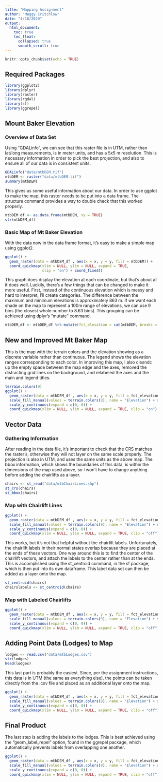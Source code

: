 ```yaml
---
title: "Mapping Assignment"
author: "Maggy Critchlow"
date: "4/18/2020"
output:
  html_document:
    toc: true
    toc_float:
      collapsed: true
      smooth_scroll: true
---
```


```r
knitr::opts_chunk$set(echo = TRUE)
```

## Required Packages

```r
library(ggplot2)
library(dplyr)
library(raster)
library(rgdal)
library(sf)
library(ggrepel)
```

## Mount Baker Elevation

### Overview of Data Set

Using "GDALinfo", we can see that this raster file is in UTM, rather than lat/long measurements, is in meter units, and has a 5x5 m resolution. This is necessary information in order to pick the best projection, and also to ensure all of our data is in consistent units.

```r
GDALinfo("data/mtbDEM.tif")
mtbDEM <- raster("data/mtbDEM.tif")
summary(mtbDEM)
```

This gives us some useful information about our data. In order to use ggplot to make the map, this raster needs to be put into a data frame. The structure command provides a way to double check that this worked properly.

```r
mtbDEM_df <- as.data.frame(mtbDEM, xy = TRUE)
str(mtbDEM_df)
```

### Basic Map of Mt Baker Elevation

With the data now in the data frame format, it's easy to make a simple map using ggplot2.

```r
ggplot() +
  geom_raster(data = mtbDEM_df , aes(x = x, y = y, fill = mtbDEM)) +
  coord_quickmap(xlim = NULL, ylim = NULL, expand = TRUE,
                 clip = "on") + coord_fixed()
```

This graph does display the elevation at each coordinate, but that's about all it does well. Luckily, there's a few things that can be changed to make it more useful. First, instead of the continuous elevation which is messy and hard to interpret, I'll create categories. The difference between the maximum and minimum elevations is approximately 863 m. If we want each shade on the map to represent a 100m range of elevations, we can use 9 bins (the closest whole number to 8.63 bins). This grouping can be achieved using dplyr's "mutate" command.

```r
mtbDEM_df <- mtbDEM_df %>% mutate(fct_elevation = cut(mtbDEM, breaks = 9))
```

## New and Improved Mt Baker Map

This is the map with the terrain colors and the elevation showing as a discrete variable rather than continuous. The legend shows the elevation ranges corresponding to each color. In improving this map, I also cleandc up the empty space between the map edge and the axes, removed the distracting grid lines on the background, and relabeled the axes and the main and legend titles. 

```r
terrain.colors(9)
ggplot() +
  geom_raster(data = mtbDEM_df , aes(x = x, y = y, fill = fct_elevation)) + 
  scale_fill_manual(values = terrain.colors(9), name = "Elevation") + scale_x_continuous(expand = c(0, 0)) +
  scale_y_continuous(expand = c(0, 0)) +
  coord_quickmap(xlim = NULL, ylim = NULL, expand = TRUE, clip = "on") + coord_fixed() + theme_bw() + theme(panel.grid.major = element_blank(), panel.grid.minor = element_blank()) + labs(x = "Easting (m)", y = "Northing (m)", title = "Mount Baker Ski Area")
```

## Vector Data

### Gathering Information

After reading in the data file, it's important to check that the CRS matches the raster's, otherwise they will not layer on the same scale properly. The projection is also in UTM, and uses the same units as the above map. The bbox information, which shows the boundaries of this data, is within the dimensions of the map used above, so I won't have to change anything before adding the chairlifts as a layer. 

```r
chairs <- st_read("data/mtbChairLines.shp")
st_crs(chairs)
st_bbox(chairs)
```

### Map with Chairlift Lines

```r
ggplot() +
  geom_raster(data = mtbDEM_df , aes(x = x, y = y, fill = fct_elevation)) + 
  scale_fill_manual(values = terrain.colors(9), name = "Elevation") + scale_x_continuous(expand = c(0, 0)) +
  scale_y_continuous(expand = c(0, 0)) +
  coord_quickmap(xlim = NULL, ylim = NULL, expand = TRUE, clip = "off") + coord_fixed() + theme_bw() + theme(panel.grid.major = element_blank(), panel.grid.minor = element_blank()) + labs(x = "Easting (m)", y = "Northing (m)", title = "Mount Baker Ski Area") + geom_sf(data = chairs) + coord_sf(datum = NULL)
```

This works, but it's not that helpful without the chairlift labels. Unfortunately, the chairlift labels in their normal states overlap because they are placed at the ends of these vectors. One way around this is to find the center of the chairlift vectors, and attach the labels to the center rather than at the ends. This is accomplished using the st_centroid command, in the sf package, which is then put into its own dataframe. This label data set can then be added as a layer onto the map.

```r
st_centroid(chairs)
chairslabels <- st_centroid(chairs)
```

### Map with Labeled Chairlifts

```r
ggplot() +
  geom_raster(data = mtbDEM_df , aes(x = x, y = y, fill = fct_elevation)) + 
  scale_fill_manual(values = terrain.colors(9), name = "Elevation") + scale_x_continuous(expand = c(0, 0)) +
  scale_y_continuous(expand = c(0, 0)) +
  coord_quickmap(xlim = NULL, ylim = NULL, expand = TRUE, clip = "off") + coord_fixed() + theme_bw() + theme(panel.grid.major = element_blank(), panel.grid.minor = element_blank()) + labs(x = "Easting (m)", y = "Northing (m)", title = "Mount Baker Ski Area") + geom_sf(data = chairs) + coord_sf(datum = NULL) + geom_sf_label(mapping = aes( label = id), data = chairslabels, size=2) + coord_sf(datum = NULL)
```

## Adding Point Data (Lodges) to Map

```r
lodges <- read.csv("data/mtbLodges.csv")
str(lodges)
head(lodges)
```

This last part is probably the easiest. Since, per the assignment instructions, this data is in UTM (the same as everything else), the points can be taken directly from the .csv file and placed as an additional layer onto the map. 

```r
ggplot() +
  geom_raster(data = mtbDEM_df , aes(x = x, y = y, fill = fct_elevation)) + 
  scale_fill_manual(values = terrain.colors(9), name = "Elevation") + scale_x_continuous(expand = c(0, 0)) +
  scale_y_continuous(expand = c(0, 0)) +
  coord_quickmap(xlim = NULL, ylim = NULL, expand = TRUE, clip = "off") + coord_fixed() + theme_bw() + theme(panel.grid.major = element_blank(), panel.grid.minor = element_blank()) + labs(x = "Easting (m)", y = "Northing (m)", title = "Mount Baker Ski Area") + geom_sf(data = chairs) + coord_sf(datum = NULL) + geom_sf_label(mapping = aes( label = id), data = chairslabels, size=2) + coord_sf(datum = NULL) + geom_point(data = lodges, aes(x = X, y = Y), size = 3, pch= 23, fill = "blue")
```

## Final Product

The last step is adding the labels to the lodges. This is best achieved using the "geom_label_repel" option, found in the ggrepel package, which automatically prevents labels from overlapping one another. 

```r
ggplot() +
  geom_raster(data = mtbDEM_df , aes(x = x, y = y, fill = fct_elevation)) + 
  scale_fill_manual(values = terrain.colors(9), name = "Elevation") + scale_x_continuous(expand = c(0, 0)) +
  scale_y_continuous(expand = c(0, 0)) +
  coord_quickmap(xlim = NULL, ylim = NULL, expand = TRUE, clip = "off") + coord_fixed() + theme_bw() + theme(panel.grid.major = element_blank(), panel.grid.minor = element_blank()) + labs(x = "Easting (m)", y = "Northing (m)", title = "Mount Baker Ski Area") + geom_sf(data = chairs) + coord_sf(datum = NULL) + geom_sf_label(mapping = aes( label = id), data = chairslabels, size=2) + coord_sf(datum = NULL) + geom_point(data = lodges, aes(x = X, y = Y), size = 3, pch= 23, fill = "blue") + geom_label_repel(data = lodges, aes(x = X, y = Y, label = id), size = 2)
```